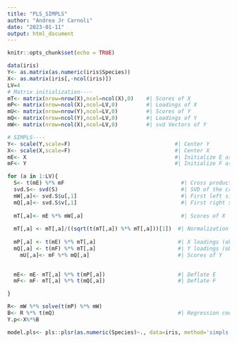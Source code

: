 ---
title: "PLS_SIMPLS"
author: "Andrea Jr Carnoli"
date: "2023-01-11"
output: html_document
---

```{r setup, include=FALSE}
knitr::opts_chunk$set(echo = TRUE)
```



```{r Function for PLS using SIMPLS}
data(iris)
Y<- as.matrix(as.numeric(iris$Species))
X<- as.matrix(iris[,-ncol(iris)])
LV=4
# Matrix initialization----
mT<- matrix(nrow=nrow(X),ncol=ncol(X),0)    #| Scores of X
mP<- matrix(nrow=ncol(X),ncol=LV,0)         #| Loadings of X
mU<- matrix(nrow=nrow(Y),ncol=LV,0)         #| Scores of Y
mQ<- matrix(nrow=ncol(Y),ncol=LV,0)         #| Loadings of Y
mW<- matrix(nrow=ncol(X),ncol=LV,0)         #| svd Vectors of Y

# SIMPLS----
Y<- scale(Y,scale=F)                                 #| Center Y
X<- scale(X,scale=F)                                 #| Center X
mE<- X                                               #| Initialize E as X
mF<- Y                                               #| Initialize F as Y

for (a in 1:LV){
  S<- t(mE) %*% mF                                     #| Cross product X,Y
  svd.S<- svd(S)                                       #| SVD of the cross product
  mW[,a]<- svd.S$u[,1]                                 #| First left singular vector of S
  mQ[,a]<- svd.S$v[,1]                                 #| First right singular vector of S
  
  mT[,a]<- mE %*% mW[,a]                               #| Scores of X
  
  mT[,a] <- mT[,a]/((sqrt(t(mT[,a]) %*% mT[,a]))[1])  #| Normalization of the score
  
  mP[,a] <- t(mE) %*% mT[,a]                          #| X loadings (obtained by regressing data on the scores)
  mQ[,a] <- t(mF) %*% mT[,a]                          #| Y loadings (obtained by regressing data on the scores)
    mU[,a]<- mF %*% mQ[,a]                            #| Scores of Y

  
  mE<- mE- mT[,a] %*% t(mP[,a])                       #| Deflate E
  mF<- mF- mT[,a] %*% t(mQ[,a])                       #| Deflate F

}

R<- mW %*% solve(t(mP) %*% mW)
B<- R %*% t(mQ)                                       #| Regression coeff
Y.p<-X%*%B

model.pls<- pls::plsr(as.numeric(Species)~., data=iris, method='simpls')


```


